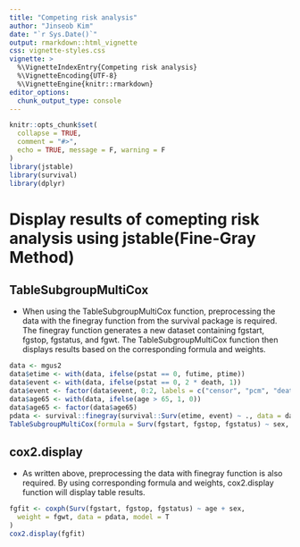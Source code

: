 ```yaml
---
title: "Competing risk analysis"
author: "Jinseob Kim"
date: "`r Sys.Date()`"
output: rmarkdown::html_vignette
css: vignette-styles.css
vignette: >
  %\VignetteIndexEntry{Competing risk analysis}
  %\VignetteEncoding{UTF-8}
  %\VignetteEngine{knitr::rmarkdown}
editor_options: 
  chunk_output_type: console
---
```


```r
knitr::opts_chunk$set(
  collapse = TRUE,
  comment = "#>",
  echo = TRUE, message = F, warning = F
)
library(jstable)
library(survival)
library(dplyr)
```

# Display results of comepting risk analysis using jstable(Fine-Gray Method)

## TableSubgroupMultiCox
- When using the TableSubgroupMultiCox function, preprocessing the data with the finegray function from the survival package is required. The finegray function generates a new dataset containing fgstart, fgstop, fgstatus, and fgwt. The TableSubgroupMultiCox function then displays results based on the corresponding formula and weights.
```r
data <- mgus2
data$etime <- with(data, ifelse(pstat == 0, futime, ptime))
data$event <- with(data, ifelse(pstat == 0, 2 * death, 1))
data$event <- factor(data$event, 0:2, labels = c("censor", "pcm", "death"))
data$age65 <- with(data, ifelse(age > 65, 1, 0))
data$age65 <- factor(data$age65)
pdata <- survival::finegray(survival::Surv(etime, event) ~ ., data = data)
TableSubgroupMultiCox(formula = Surv(fgstart, fgstop, fgstatus) ~ sex, data = pdata, var_cov = "age", weights = "fgwt", var_subgroups = c("age65"))
```

## cox2.display
- As written above, preprocessing the data with finegray function is also required. By using corresponding formula and weights, cox2.display function will display table results. 
```r
fgfit <- coxph(Surv(fgstart, fgstop, fgstatus) ~ age + sex,
  weight = fgwt, data = pdata, model = T
)
cox2.display(fgfit)
```

